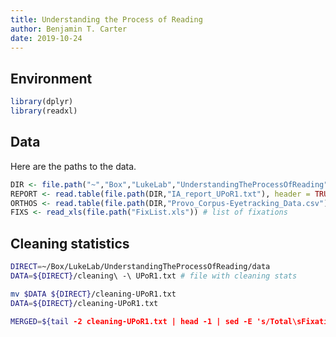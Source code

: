 ```yaml
---
title: Understanding the Process of Reading
author: Benjamin T. Carter
date: 2019-10-24
---
```


## Environment

```r
library(dplyr)
library(readxl)
```

## Data

Here are the paths to the data.

```r
DIR <- file.path("~","Box","LukeLab","UnderstandingTheProcessOfReading","data") # study directory
REPORT <- read.table(file.path(DIR,"IA_report_UPoR1.txt"), header = TRUE, sep = "\t") # interest areas report
ORTHOS <- read.table(file.path(DIR,"Provo_Corpus-Eyetracking_Data.csv"), header = TRUE, sep = ",") # ortho probabilities
FIXS <- read_xls(file.path("FixList.xls")) # list of fixations
```

## Cleaning statistics
```Bash
DIRECT=~/Box/LukeLab/UnderstandingTheProcessOfReading/data
DATA=${DIRECT}/cleaning\ -\ UPoR1.txt # file with cleaning stats

mv $DATA ${DIRECT}/cleaning-UPoR1.txt
DATA=${DIRECT}/cleaning-UPoR1.txt

MERGED=${tail -2 cleaning-UPoR1.txt | head -1 | sed -E 's/Total\sFixations\sMerged\:\s\(\d\+\)/\1/' } # read in last two lines
```

